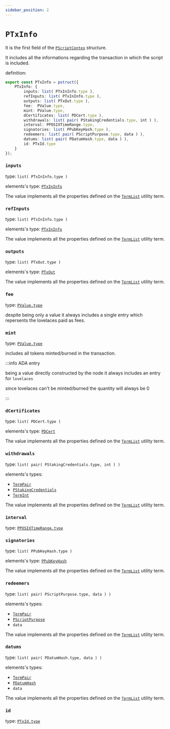 ```yaml
---
sidebar_position: 2
---
```


# `PTxInfo`

It is the first field of the [`PScriptContex`](./PScriptContex) structure.

It includes all the informations regarding the transaction in which the script is included.

definition:

```ts
export const PTxInfo = pstruct({
    PTxInfo: {
        inputs: list( PTxInInfo.type ),
        refInputs: list( PTxInInfo.type ),
        outputs: list( PTxOut.type ),
        fee:  PValue.type,
        mint: PValue.type,
        dCertificates: list( PDCert.type ),
        withdrawals: list( pair( PStakingCredentials.type, int ) ),
        interval: PPOSIXTimeRange.type,
        signatories: list( PPubKeyHash.type ),
        redeemers: list( pair( PScriptPurpose.type, data ) ),
        datums: list( pair( PDatumHash.type, data ) ),
        id: PTxId.type
    }
});
```

### `inputs`

type: `list( PTxInInfo.type )`

elements's type: [`PTxInInfo`](./PTxInInfo)

The value implements all the properties defined on the [`TermList`](../../stdlib/TermList) utility term.


### `refInputs`

type: `list( PTxInInfo.type )`

elements's type: [`PTxInInfo`](./PTxInInfo)

The value implements all the properties defined on the [`TermList`](../../stdlib/TermList) utility term.


### `outputs`

type: `list( PTxOut.type )`

elements's type: [`PTxOut`](./PTxOut)

The value implements all the properties defined on the [`TermList`](../../stdlib/TermList) utility term.


### `fee`

type: [`PValue.type`](./PValue)

despite being only a value it always includes a single entry which repersents the lovelaces paid as fees.

### `mint`

type: [`PValue.type`](./PValue)

includes all tokens minted/burned in the transaction.

:::info ADA entry

being a value directly constructed by the node it always includes an entry for `lovelaces`

since lovelaces can't be minted/burned the quantity will always be 0

:::

### `dCertificates`

type: `list( PDCert.type )`

elements's type: [`PDCert`](./PDCert)

The value implements all the properties defined on the [`TermList`](../../stdlib/TermList) utility term.


### `withdrawals`

type: `list( pair( PStakingCredentials.type, int ) )`

elements's types: 

- [`TermPair`](../../stdlib/TermPair)
- [`PStakingCredentials`](./PStakingCredentials)
- [`TermInt`](../../stdlib/TermInt)

The value implements all the properties defined on the [`TermList`](../../stdlib/TermList) utility term.


### `interval`

type: [`PPOSIXTimeRange.type`](./PPOSIXTimeRange_and_PInterval)


### `signatories`

type: `list( PPubKeyHash.type )`

elements's type: [`PPubKeyHash`](./PPubKeyHash) 

The value implements all the properties defined on the [`TermList`](../../stdlib/TermList) utility term.


### `redeemers`

type: `list( pair( PScriptPurpose.type, data ) )`

elements's types: 

- [`TermPair`](../../stdlib/TermPair)
- [`PScriptPurpose`](./PScriptPurpose)
- `data`

The value implements all the properties defined on the [`TermList`](../../stdlib/TermList) utility term.


### `datums`

type: `list( pair( PDatumHash.type, data ) )`

elements's types: 

- [`TermPair`](../../stdlib/TermPair)
- [`PDatumHash`](./PDatumHash)
- `data`

The value implements all the properties defined on the [`TermList`](../../stdlib/TermList) utility term.


### `id`

type: [`PTxId.type`](./PTxId)
